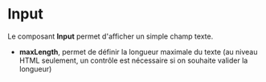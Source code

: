 # Input

Le composant **Input** permet d'afficher un simple champ texte.

- **maxLength**, permet de définir la longueur maximale du texte (au niveau HTML seulement, un contrôle est nécessaire si on souhaite valider la longueur)


<FormExample source={source} />
